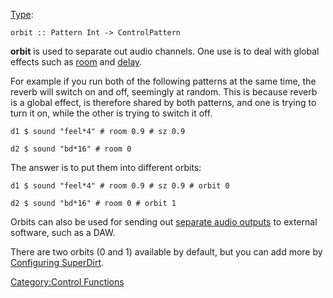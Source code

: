 [[Type signature|Type]]: <source inline>orbit :: Pattern Int -> ControlPattern</source>

'''orbit''' is used to separate out audio channels. One use is to deal with global effects such as [[room]] and [[delay]].

For example if you run both of the following patterns at the same time, the reverb will switch on and off, seemingly at random. This is because reverb is a global effect, is therefore shared by both patterns, and one is trying to turn it on, while the other is trying to switch it off.

<source>
d1 $ sound "feel*4" # room 0.9 # sz 0.9

d2 $ sound "bd*16" # room 0
</source>

The answer is to put them into different orbits:

<source>
d1 $ sound "feel*4" # room 0.9 # sz 0.9 # orbit 0

d2 $ sound "bd*16" # room 0 # orbit 1
</source>

Orbits can also be used for sending out [[Separate audio outputs|separate audio outputs]] to external software, such as a DAW.

There are two orbits (0 and 1) available by default, but you can add more by [[Configuring SuperDirt]].

[[Category:Control Functions]]